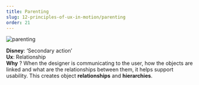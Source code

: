 ```yaml
---
title: Parenting
slug: 12-principles-of-ux-in-motion/parenting
order: 21
---
```


<SlideTemplate title="Principle 3: Parenting">

![parenting](/gif/ux_parent.gif)

**Disney**: ‘Secondary action’  
**Ux**: Relationship  
**Why** ? When the designer is communicating to the user, how the objects are linked and what are the relationships between them, it helps support usability. This creates object **relationships** and **hierarchies**.

</SlideTemplate>
